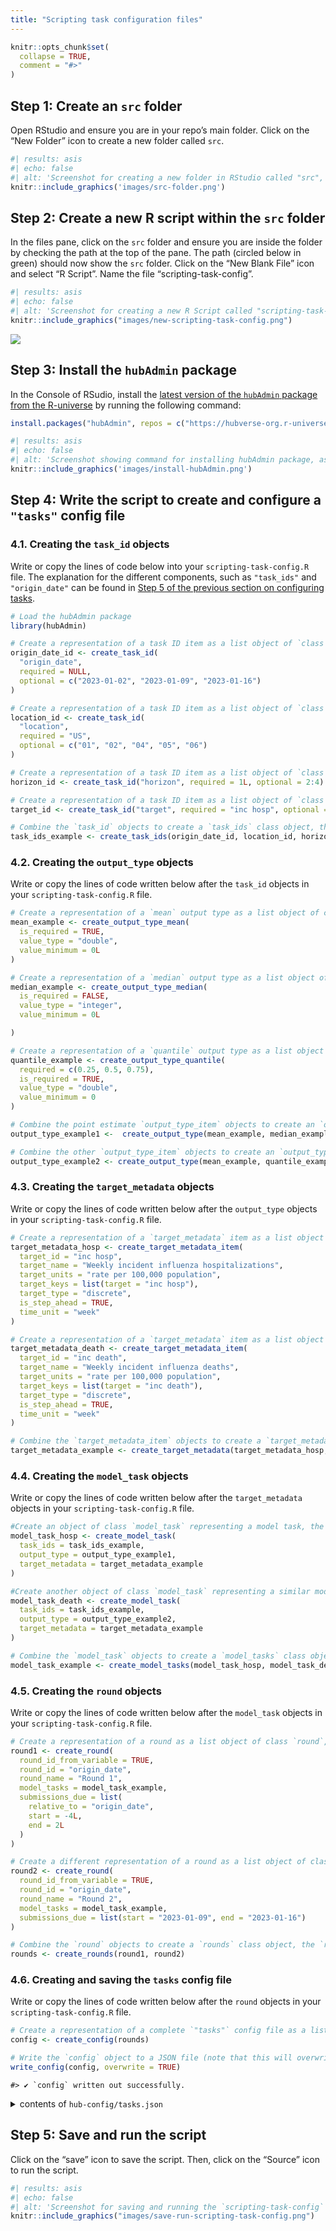 ```yaml
---
title: "Scripting task configuration files"
---
```


```r
knitr::opts_chunk$set(
  collapse = TRUE,
  comment = "#>"
)
```

## Step 1: Create an `src` folder

Open RStudio and ensure you are in your repo's main folder. Click on the "New Folder" icon to create a new folder called `src`.

```r
#| results: asis
#| echo: false
#| alt: 'Screenshot for creating a new folder in RStudio called "src", as described in the text.'
knitr::include_graphics('images/src-folder.png')
```

## Step 2: Create a new R script within the `src` folder

In the files pane, click on the `src` folder and ensure you are inside the folder by checking the path at the top of the pane. The path (circled below in green) should now show the `src` folder. Click on the "New Blank File" icon and select "R Script". Name the file "scripting-task-config".

```r
#| results: asis
#| echo: false
#| alt: 'Screenshot for creating a new R Script called "scripting-task-config" in the "src" folder, as described in the text.'
knitr::include_graphics("images/new-scripting-task-config.png")
```
![](images/new-scripting-task-config.png)

## Step 3: Install the `hubAdmin` package

In the Console of RSudio, install the [latest version of the `hubAdmin` package from the R-universe](https://hubverse-org.r-universe.dev/hubAdmin) by running the following command:

```r
install.packages("hubAdmin", repos = c("https://hubverse-org.r-universe.dev", "https://cloud.r-project.org"))
```

```r
#| results: asis
#| echo: false
#| alt: 'Screenshot showing command for installing hubAdmin package, as described in text.'
knitr::include_graphics('images/install-hubAdmin.png')
```

## Step 4: Write the script to create and configure a `"tasks"` config file

### 4.1. Creating the `task_id` objects

Write or copy the lines of code below into your `scripting-task-config.R` file. The explanation for the different components, such as `"task_ids"` and `"origin_date"` can be found in [Step 5 of the previous section on configuring tasks](#tasks-json-edits).

```r
# Load the hubAdmin package
library(hubAdmin)

# Create a representation of a task ID item as a list object of `class task_id`, the `origin_date_id`
origin_date_id <- create_task_id(
  "origin_date",
  required = NULL,
  optional = c("2023-01-02", "2023-01-09", "2023-01-16")
)

# Create a representation of a task ID item as a list object of `class task_id`, the `location_id`
location_id <- create_task_id(
  "location",
  required = "US",
  optional = c("01", "02", "04", "05", "06")
)

# Create a representation of a task ID item as a list object of `class task_id`, the `horizon_id`
horizon_id <- create_task_id("horizon", required = 1L, optional = 2:4)

# Create a representation of a task ID item as a list object of `class task_id`, the `target_id`
target_id <- create_task_id("target", required = "inc hosp", optional = "inc death")

# Combine the `task_id` objects to create a `task_ids` class object, the `task_ids_example`
task_ids_example <- create_task_ids(origin_date_id, location_id, horizon_id, target_id)

```

### 4.2. Creating the `output_type` objects

Write or copy the lines of code written below after the `task_id` objects in your `scripting-task-config.R` file.

```r
# Create a representation of a `mean` output type as a list object of class `output_type_item`
mean_example <- create_output_type_mean(
  is_required = TRUE,
  value_type = "double",
  value_minimum = 0L
)

# Create a representation of a `median` output type as a list object of class `output_type_item`
median_example <- create_output_type_median(
  is_required = FALSE,
  value_type = "integer",
  value_minimum = 0L

)

# Create a representation of a `quantile` output type as a list object of class `output_type_item`
quantile_example <- create_output_type_quantile(
  required = c(0.25, 0.5, 0.75),
  is_required = TRUE,
  value_type = "double",
  value_minimum = 0
)

# Combine the point estimate `output_type_item` objects to create an `output_type` class object, the `output_type_example1`
output_type_example1 <-  create_output_type(mean_example, median_example)

# Combine the other `output_type_item` objects to create an `output_type` class object, the `output_type_example2`
output_type_example2 <- create_output_type(mean_example, quantile_example)
```

### 4.3. Creating the `target_metadata` objects

Write or copy the lines of code written below after the `output_type` objects in your `scripting-task-config.R` file.

```r
# Create a representation of a `target_metadata` item as a list object of class `target_metadata_item`, the `target_metadata_hosp` that will hold the metadata for the target of incident influenza hospitalizations
target_metadata_hosp <- create_target_metadata_item(
  target_id = "inc hosp",
  target_name = "Weekly incident influenza hospitalizations",
  target_units = "rate per 100,000 population",
  target_keys = list(target = "inc hosp"),
  target_type = "discrete",
  is_step_ahead = TRUE,
  time_unit = "week"
)

# Create a representation of a `target_metadata` item as a list object of class `target_metadata_item`, the `target_metadata_death`, that will hold the metadata for the target of incident influenza deaths
target_metadata_death <- create_target_metadata_item(
  target_id = "inc death",
  target_name = "Weekly incident influenza deaths",
  target_units = "rate per 100,000 population",
  target_keys = list(target = "inc death"),
  target_type = "discrete",
  is_step_ahead = TRUE,
  time_unit = "week"
)

# Combine the `target_metadata_item` objects to create a `target_metadata` class object, the `target_metadata_example`
target_metadata_example <- create_target_metadata(target_metadata_hosp, target_metadata_death)
```

### 4.4. Creating the `model_task` objects

Write or copy the lines of code written below after the `target_metadata` objects in your `scripting-task-config.R` file.

```r
#Create an object of class `model_task` representing a model task, the `model_task_hosp`
model_task_hosp <- create_model_task(
  task_ids = task_ids_example,
  output_type = output_type_example1,
  target_metadata = target_metadata_example
)

#Create another object of class `model_task` representing a similar model task, the `model_task_death`
model_task_death <- create_model_task(
  task_ids = task_ids_example,
  output_type = output_type_example2,
  target_metadata = target_metadata_example
)

# Combine the `model_task` objects to create a `model_tasks` class object, the `model_task_example`
model_task_example <- create_model_tasks(model_task_hosp, model_task_death)
```

### 4.5. Creating the `round` objects

Write or copy the lines of code written below after the `model_task` objects in your `scripting-task-config.R` file.

```r
# Create a representation of a round as a list object of class `round`, the `round1`
round1 <- create_round(
  round_id_from_variable = TRUE,
  round_id = "origin_date",
  round_name = "Round 1",
  model_tasks = model_task_example,
  submissions_due = list(
    relative_to = "origin_date",
    start = -4L,
    end = 2L
  )
)

# Create a different representation of a round as a list object of class `round`, the `round2`
round2 <- create_round(
  round_id_from_variable = TRUE,
  round_id = "origin_date",
  round_name = "Round 2",
  model_tasks = model_task_example,
  submissions_due = list(start = "2023-01-09", end = "2023-01-16")
)

# Combine the `round` objects to create a `rounds` class object, the `rounds`
rounds <- create_rounds(round1, round2)
```

### 4.6. Creating and saving the `tasks` config file

Write or copy the lines of code written below after the `round` objects in your `scripting-task-config.R` file.

```r
# Create a representation of a complete `"tasks"` config file as a list object of class `config`
config <- create_config(rounds)

# Write the `config` object to a JSON file (note that this will overwrite any existing file with the same name in the "hub-config" folder)
write_config(config, overwrite = TRUE)
```

```
#> ✔ `config` written out successfully.
```


<details>
<summary>contents of `hub-config/tasks.json`</summary>

````json

```r
#| results: asis
#| echo: false
tmp <- tempfile()
config <- create_config(rounds)
write_config(config, config_path = tmp, overwrite = TRUE, silent = TRUE)
writeLines(readLines(tmp))
```

````

</details>



## Step 5: Save and run the script

Click on the "save" icon to save the script. Then, click on the "Source" icon to run the script.

```r
#| results: asis
#| echo: false
#| alt: 'Screenshot for saving and running the `scripting-task-config` script in RStudio'
knitr::include_graphics("images/save-run-scripting-task-config.png")
```

